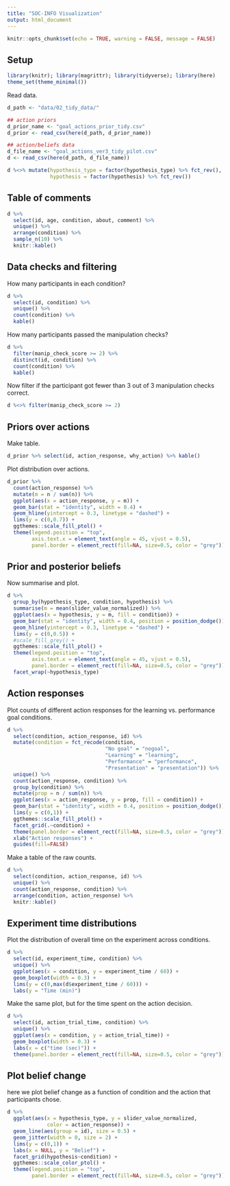 ```yaml
---
title: "SOC-INFO Visualization"
output: html_document
---
```


```r
knitr::opts_chunk$set(echo = TRUE, warning = FALSE, message = FALSE)
```

## Setup

```r
library(knitr); library(magrittr); library(tidyverse); library(here)
theme_set(theme_minimal())
```

Read data. 

```r
d_path <- "data/02_tidy_data/"

## action priors
d_prior_name <- "goal_actions_prior_tidy.csv"
d_prior <- read_csv(here(d_path, d_prior_name))

## action/beliefs data
d_file_name <- "goal_actions_ver3_tidy_pilot.csv"
d <- read_csv(here(d_path, d_file_name)) 
```

```r
d %<>% mutate(hypothesis_type = factor(hypothesis_type) %>% fct_rev(),
              hypothesis = factor(hypothesis) %>% fct_rev())
```

## Table of comments

```r
d %>% 
  select(id, age, condition, about, comment) %>% 
  unique() %>% 
  arrange(condition) %>% 
  sample_n(10) %>% 
  knitr::kable()
```

## Data checks and filtering

How many participants in each condition?

```r
d %>% 
  select(id, condition) %>% 
  unique() %>% 
  count(condition) %>% 
  kable()
```

How many participants passed the manipulation checks?

```r
d %>% 
  filter(manip_check_score >= 2) %>% 
  distinct(id, condition) %>% 
  count(condition) %>% 
  kable()
```

Now filter if the participant got fewer than 3 out of 3 manipulation checks correct. 

```r
d %<>% filter(manip_check_score >= 2)
```

## Priors over actions

Make table. 

```r
d_prior %>% select(id, action_response, why_action) %>% kable()
```

Plot distribution over actions.

```r
d_prior %>% 
  count(action_response) %>% 
  mutate(m = n / sum(n)) %>% 
  ggplot(aes(x = action_response, y = m)) +
  geom_bar(stat = "identity", width = 0.4) +
  geom_hline(yintercept = 0.3, linetype = "dashed") +
  lims(y = c(0,0.7)) +
  ggthemes::scale_fill_ptol() +
  theme(legend.position = "top",
        axis.text.x = element_text(angle = 45, vjust = 0.5),
        panel.border = element_rect(fill=NA, size=0.5, color = "grey"))
```

## Prior and posterior beliefs

Now summarise and plot.
  
```r
d %>% 
  group_by(hypothesis_type, condition, hypothesis) %>% 
  summarise(m = mean(slider_value_normalized)) %>% 
  ggplot(aes(x = hypothesis, y = m, fill = condition)) +
  geom_bar(stat = "identity", width = 0.4, position = position_dodge()) +
  geom_hline(yintercept = 0.3, linetype = "dashed") +
  lims(y = c(0,0.5)) +
  #scale_fill_grey() +
  ggthemes::scale_fill_ptol() +
  theme(legend.position = "top",
        axis.text.x = element_text(angle = 45, vjust = 0.5),
        panel.border = element_rect(fill=NA, size=0.5, color = "grey")) +
  facet_wrap(~hypothesis_type)
```

## Action responses 

Plot counts of different action responses for the learning vs. performance goal conditions.

```r
d %>% 
  select(condition, action_response, id) %>% 
  mutate(condition = fct_recode(condition,
                                "No goal" = "nogoal",
                                "Learning" = "learning",
                                "Performance" = "performance",
                                "Presentation" = "presentation")) %>%
  unique() %>% 
  count(action_response, condition) %>% 
  group_by(condition) %>% 
  mutate(prop = n / sum(n)) %>% 
  ggplot(aes(x = action_response, y = prop, fill = condition)) +
  geom_bar(stat = "identity", width = 0.4, position = position_dodge()) +
  lims(y = c(0,1)) +
  ggthemes::scale_fill_ptol() +
  facet_grid(.~condition) +
  theme(panel.border = element_rect(fill=NA, size=0.5, color = "grey")) +
  xlab("Action responses") +
  guides(fill=FALSE)
```

Make a table of the raw counts.

```r
d %>% 
  select(condition, action_response, id) %>% 
  unique() %>% 
  count(action_response, condition) %>% 
  arrange(condition, action_response) %>% 
  knitr::kable()
```

## Experiment time distributions

Plot the distribution of overall time on the experiment across conditions.

```r
d %>% 
  select(id, experiment_time, condition) %>% 
  unique() %>% 
  ggplot(aes(x = condition, y = experiment_time / 60)) +
  geom_boxplot(width = 0.3) +
  lims(y = c(0,max(d$experiment_time / 60))) +
  labs(y = "Time (min)")
```

Make the same plot, but for the time spent on the action decision.

```r
d %>% 
  select(id, action_trial_time, condition) %>% 
  unique() %>% 
  ggplot(aes(x = condition, y = action_trial_time)) +
  geom_boxplot(width = 0.3) +
  labs(x = c("time (sec)")) +
  theme(panel.border = element_rect(fill=NA, size=0.5, color = "grey"))
```

## Plot belief change

here we plot belief change as a function of condition and the action that participants chose.

```r
d %>% 
  ggplot(aes(x = hypothesis_type, y = slider_value_normalized, 
             color = action_response)) +
  geom_line(aes(group = id), size = 0.5) + 
  geom_jitter(width = 0, size = 2) +
  lims(y = c(0,1)) +
  labs(x = NULL, y = "Belief") + 
  facet_grid(hypothesis~condition) +
  ggthemes::scale_color_ptol() +
  theme(legend.position = "top",
        panel.border = element_rect(fill=NA, size=0.5, color = "grey"))
```
